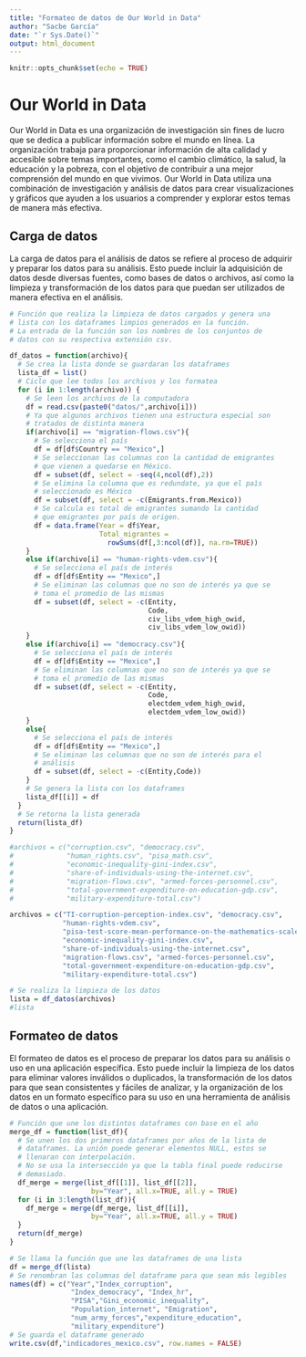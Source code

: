 ```yaml
---
title: "Formateo de datos de Our World in Data"
author: "Sacbe García"
date: "`r Sys.Date()`"
output: html_document
---
```


```r
knitr::opts_chunk$set(echo = TRUE)
```

# Our World in Data

Our World in Data es una organización de investigación sin fines de lucro que se dedica a publicar información sobre el mundo en línea. La organización trabaja para proporcionar información de alta calidad y accesible sobre temas importantes, como el cambio climático, la salud, la educación y la pobreza, con el objetivo de contribuir a una mejor comprensión del mundo en que vivimos. Our World in Data utiliza una combinación de investigación y análisis de datos para crear visualizaciones y gráficos que ayuden a los usuarios a comprender y explorar estos temas de manera más efectiva.

## Carga de datos

La carga de datos para el análisis de datos se refiere al proceso de adquirir y preparar los datos para su análisis. Esto puede incluir la adquisición de datos desde diversas fuentes, como bases de datos o archivos, así como la limpieza y transformación de los datos para que puedan ser utilizados de manera efectiva en el análisis.

```r
# Función que realiza la limpieza de datos cargados y genera una 
# lista con los dataframes limpios generados en la función.
# La entrada de la función son los nombres de los conjuntos de
# datos con su respectiva extensión csv.

df_datos = function(archivo){
  # Se crea la lista donde se guardaran los dataframes
  lista_df = list()
  # Ciclo que lee todos los archivos y los formatea
  for (i in 1:length(archivo)) {
    # Se leen los archivos de la computadora
    df = read.csv(paste0("datos/",archivo[i]))
    # Ya que algunos archivos tienen una estructura especial son
    # tratados de distinta manera
    if(archivo[i] == "migration-flows.csv"){
      # Se selecciona el país
      df = df[df$Country == "Mexico",]
      # Se seleccionan las columnas con la cantidad de emigrantes
      # que vienen a quedarse en México.
      df = subset(df, select = -seq(4,ncol(df),2))
      # Se elimina la columna que es redundate, ya que el paìs
      # seleccionado es México
      df = subset(df, select = -c(Emigrants.from.Mexico))
      # Se calcula es total de emigrantes sumando la cantidad
      # que emigrantes por país de origen.
      df = data.frame(Year = df$Year,
                      Total_migrantes =
                        rowSums(df[,3:ncol(df)], na.rm=TRUE))
    }
    else if(archivo[i] == "human-rights-vdem.csv"){
      # Se selecciona el país de interés
      df = df[df$Entity == "Mexico",]
      # Se eliminan las columnas que no son de interés ya que se
      # toma el promedio de las mismas
      df = subset(df, select = -c(Entity,
                                  Code,
                                  civ_libs_vdem_high_owid,
                                  civ_libs_vdem_low_owid))
    }
    else if(archivo[i] == "democracy.csv"){
      # Se selecciona el país de interés
      df = df[df$Entity == "Mexico",]
      # Se eliminan las columnas que no son de interés ya que se
      # toma el promedio de las mismas
      df = subset(df, select = -c(Entity,
                                  Code,
                                  electdem_vdem_high_owid,
                                  electdem_vdem_low_owid))
    }
    else{
      # Se selecciona el país de interés
      df = df[df$Entity == "Mexico",]
      # Se eliminan las columnas que no son de interés para el
      # análisis
      df = subset(df, select = -c(Entity,Code))
    }
    # Se genera la lista con los dataframes
    lista_df[[i]] = df
  }
  # Se retorna la lista generada
  return(lista_df)
}
```

```r

#archivos = c("corruption.csv", "democracy.csv",
#             "human_rights.csv", "pisa_math.csv",
#             "economic-inequality-gini-index.csv",
#             "share-of-individuals-using-the-internet.csv",
#             "migration-flows.csv", "armed-forces-personnel.csv",
#             "total-government-expenditure-on-education-gdp.csv",
#             "military-expenditure-total.csv")

archivos = c("TI-corruption-perception-index.csv", "democracy.csv",
             "human-rights-vdem.csv",
             "pisa-test-score-mean-performance-on-the-mathematics-scale.csv",
             "economic-inequality-gini-index.csv",
             "share-of-individuals-using-the-internet.csv",
             "migration-flows.csv", "armed-forces-personnel.csv",
             "total-government-expenditure-on-education-gdp.csv",
             "military-expenditure-total.csv")

# Se realiza la limpieza de los datos
lista = df_datos(archivos)
#lista
```


## Formateo de datos

El formateo de datos es el proceso de preparar los datos para su análisis o uso en una aplicación específica. Esto puede incluir la limpieza de los datos para eliminar valores inválidos o duplicados, la transformación de los datos para que sean consistentes y fáciles de analizar, y la organización de los datos en un formato específico para su uso en una herramienta de análisis de datos o una aplicación. 

```r
# Función que une los distintos dataframes con base en el año
merge_df = function(list_df){
  # Se unen los dos primeros dataframes por años de la lista de
  # dataframes. La unión puede generar elementos NULL, estos se
  # llenaran con interpolación.
  # No se usa la intersección ya que la tabla final puede reducirse
  # demasiado.
  df_merge = merge(list_df[[1]], list_df[[2]],
                    by="Year", all.x=TRUE, all.y = TRUE)
  for (i in 3:length(list_df)){
    df_merge = merge(df_merge, list_df[[i]],
                    by="Year", all.x=TRUE, all.y = TRUE)
  }
  return(df_merge)
}
```


```r
# Se llama la función que une los dataframes de una lista
df = merge_df(lista)
# Se renombran las columnas del dataframe para que sean más legibles
names(df) = c("Year","Index_corruption",
               "Index_democracy", "Index_hr",
               "PISA","Gini_economic_inequality",
               "Population_internet", "Emigration",
               "num_army_forces","expenditure_education",
               "military_expenditure")
# Se guarda el dataframe generado
write.csv(df,"indicadores_mexico.csv", row.names = FALSE)
```


